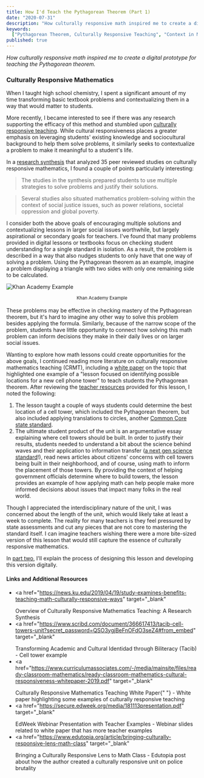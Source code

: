 ```yaml
---
title: How I'd Teach the Pythagorean Theorem (Part 1)
date: "2020-07-31"
description: "How culturally responsive math inspired me to create a digital prototype for teaching the Pythagorean theorem."
keywords:
  ["Pythagorean Theorem, Culturally Responsive Teaching", "Context in Math"]
published: true
---
```


<i>
  How culturally responsive math inspired me to create a digital prototype for
  teaching the Pythagorean theorem.
</i>

### Culturally Responsive Mathematics

When I taught high school chemistry, I spent a significant amount of my time transforming basic textbook problems and contextualizing them in a way that would matter to students.

More recently, I became interested to see if there was any research supporting the efficacy of this method and stumbled upon <a href="https://www.understood.org/en/school-learning/for-educators/universal-design-for-learning/what-is-culturally-responsive-teaching" target="_blank">culturally responsive teaching</a>. While cultural responsiveness places a greater emphasis on leveraging students' existing knowledge and sociocultural background to help them solve problems, it similarly seeks to contextualize a problem to make it meaningful to a student's life.

In a <a href="https://news.ku.edu/2019/04/19/study-examines-benefits-teaching-math-culturally-responsive-ways" target="_blank">research synthesis</a> that analyzed 35 peer reviewed studies on culturally responsive mathematics, I found a couple of points particularly interesting:

> The studies in the synthesis prepared students to use multiple strategies to solve problems and justify their solutions.

> Several studies also situated mathematics problem-solving within the context of social justice issues, such as power relations, societal oppression and global poverty.

I consider both the above goals of encouraging multiple solutions and contextualizing lessons in larger social issues worthwhile, but largely aspirational or secondary goals for teachers. I've found that many problems provided in digital lessons or textbooks focus on checking student understanding for a single standard in isolation. As a result, the problem is described in a way that also nudges students to only have that one way of solving a problem. Using the Pythagorean theorem as an example, imagine a problem displaying a triangle with two sides with only one remaining side to be calculated.

![Khan Academy Example](./khan_academy_pythagorean_theorem.png)

<center>
  <small>Khan Academy Example</small>
</center>
<br />
These problems may be effective in checking mastery of the Pythagorean theorem,
but it's hard to imagine any other way to solve this problem besides applying
the formula. Similarly, because of the narrow scope of the problem, students
have little opportunity to connect how solving this math problem can inform
decisions they make in their daily lives or on larger social issues.

Wanting to explore how math lessons could create opportunities for the above goals, I continued reading more literature on culturally responsive mathematics teaching (CRMT), including a <a href="https://www.curriculumassociates.com/-/media/mainsite/files/ready-classroom-mathematics/ready-classroom-mathematics-cultural-responsiveness-whitepaper-2019.pdf" target="_blank">white paper</a> on the topic that highlighted one example of a "lesson focused on identifying possible locations for a new cell phone tower" to teach students the Pythagorean theorem. After reviewing the <a href="https://www.scribd.com/document/366617413/tacib-cell-towers-unit?secret_password=QSO3ygjBeFnOFdO3seZ4#from_embed" target="_blank">teacher resources</a> provided for this lesson, I noted the following:

1. The lesson taught a couple of ways students could determine the best location of a cell tower, which included the Pythagorean theorem, but also included applying translations to circles, another <a href="http://www.corestandards.org/Math/Content/8/G/A/2/" target="_blank"> Common Core state standard</a>.
1. The ultimate student product of the unit is an argumentative essay explaining where cell towers should be built. In order to justify their results, students needed to understand a bit about the science behind waves and their application to information transfer (<a href="https://www.nextgenscience.org/dci-arrangement/ms-ps4-waves-and-their-applications-technologies-information-transfer" target="_blank">a next gen science standard</a>!), read news articles about citizens' concerns with cell towers being built in their neighborhood, and of course, using math to inform the placement of those towers. By providing the context of helping government officials determine where to build towers, the lesson provides an example of how applying math can help people make more informed decisions about issues that impact many folks in the real world.

Though I appreciated the interdisciplinary nature of the unit, I was concerned about the length of the unit, which would likely take at least a week to complete. The reality for many teachers is they feel pressured by state assessments and cut any pieces that are not core to mastering the standard itself. I can imagine teachers wishing there were a more bite-sized version of this lesson that would still capture the essence of culturally responsive mathematics.

In <a href="/cell-tower-2">part two</a>, I'll explain the process of designing this lesson and developing this version digitally.

#### Links and Additional Resources

- <a
    href="https://news.ku.edu/2019/04/19/study-examines-benefits-teaching-math-culturally-responsive-ways"
    target="_blank"
  >
    Overview of Culturally Responsive Mathematics Teaching: A Research Synthesis
  </a>
- <a
    href="https://www.scribd.com/document/366617413/tacib-cell-towers-unit?secret_password=QSO3ygjBeFnOFdO3seZ4#from_embed"
    target="_blank"
  >
    Transforming Academic and Cultural Identidad through Biliteracy (Tacib)
  </a> - Cell tower example
- <a
    href="https://www.curriculumassociates.com/-/media/mainsite/files/ready-classroom-mathematics/ready-classroom-mathematics-cultural-responsiveness-whitepaper-2019.pdf"
    target="_blank"
  >
    Culturally Responsive Mathematics Teaching White Paper{" "}
  </a> - White paper highlighting some examples of culturally responsive teaching
- <a
    href="https://secure.edweek.org/media/181113presentation.pdf"
    target="_blank"
  >
    EdWeek Webinar Presentation with Teacher Examples
  </a> - Webinar slides related to white paper that has more teacher examples
- <a
    href="https://www.edutopia.org/article/bringing-culturally-responsive-lens-math-class"
    target="_blank"
  >
    Bringing a Culturally Responsive Lens to Math Class
  </a> - Edutopia post about how the author created a culturally responsive unit
  on police brutality
